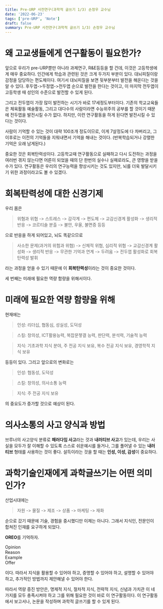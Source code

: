 ```yaml
---
title: Pre-URP 사전연구(과학적 글쓰기 1/3) 손정우 교수님
date: '2022-06-23'
tags: ['pre-URP', 'Note']
draft: false
summary: Pre-URP 사전연구(과학적 글쓰기 1/3) 손정우 교수님
---
```


# 왜 고교생들에게 연구활동이 필요한가?
앞으로 우리가 pre-URP뿐만 아니라 과제연구, R&E등등을 할 건데, 이것은 고등학생에게 매우 중요하다.
인간에게 학습과 관련된 것은 크게 두가지 부분이 있다. 
대뇌피질이랑 감정을 담당하는 편도체이다. 여기서 대뇌피질을 보면 뒷부분부터 발전을 해온다는 것을 알 수 있다.  후두엽->두정엽->전두엽 순으로 발전을 한다는 것이고, 이 마지막 전두엽이 고등학생 때 성인의 수준으로 발전할 수 있게 된다.

그리고 전두엽이 가장 많이 발전하는 시기가 바로 17세정도부터이다. 
기존의 학교교육들은 체육활동 예술활동, 그리고 대다수의 사람이라면 수능위주의 공부를 할 것이기 때문에 전두엽을 발전시킬 수가 없다. 하지만, 이런 연구활동을 하게 된다면 발전시킬 수 있다는 것이다. 

사람이 기억할 수 있는 것이 대략 100조개 정도이므로, 이게 7살정도에 다 차버리고, 그 이후로는 이전의 기억들을 지워내면서 기억을 해내는 것이다. (반복학습되거나 강렬한 기억은 오래 남게된다.) 

중요한 것은 회복탄력성이다. 고등학교때 연구활동으로 실패하고 다시 도전하는 과정을 여러번 겪지 않는다면 어른이 되었을 때의 단 한번의 실수나 실패로라도, 큰 영향을 받을 수가 있다. 연구활동은 우리의 연구능력을 향상시키는 것도 있지만, 뇌를 더욱 발달시키기 위한 과정이라고도 볼 수 있겠다.

# 회복탄력성에 대한 신경기제
우리 몸은 
> 위혐과 위협 -> 스트레스 -> 감각계 -> 편도체 -> 교감신경계 활성화 -> 생리적 반응 -> 코르티솔 분출 -> 불안, 우울, 불면증 등등 

으로 반응을 하게 되어있고, 뇌도 똑같으므로
> 사소한 문제(과거의 위험과 위협) -> 신체적 위협, 심리적 위협 -> 교감신경계 활성화 -> 생리적 반응 -> 무관한 기억과 연계 -> 두려움 -> 전두엽 활성화로 회복탄력성 발휘

라는 과정을 얻을 수 있기 때문에 이 **회복탄력성**이라는 것이 중요한 것이다.

세 번째는 미래에 필요한 역량 함량을 위해서이다.

# 미래에 필요한 역량 함량을 위해
현재에는 
> 인성: 리더십, 협동심, 성실성, 도덕성

> 스킬: 창의성, ICT활용능력, 복잡문젷결 능력, 판단력, 분석력, 기술적 능력

> 지식: 기초과학 지식 분야, 주 전공 지식 보유, 복수 전공 지식 보유, 경영학적 지식 보유

등등이 있다. 그리고 앞으로의 변화로는 

> 인성: 협동성, 도덕성

> 스킬: 창의성, 의사소통 능력

> 지식: 주 전공 지식 보유

의 중요도가 증가할 것으로 예상이 된다.

# 의사소통의 사고 양식과 방법
브루너의 사고양식 분류로 **패러다임 사고**라는 것과 **내러티브 사고**가 있는데,
우리는 사실을 모두가 잘 이해할 수 있도록 스스로 쉬운예시를 들거나, 그를 풀어낼 수 있는 **내러티브** 형태를 사용하는 것이 좋다. 설득이라는 것을 할 때는 **인성, 이성, 감성**이 중요하다. 

# 과학기술인재에게 과학글쓰기는 어떤 의미인가?
산업시대에는
> 자원 -> 물질 -> 제조 -> 상품 -> 마케팅 -> 재화

순으로 갔기 때문에 기술, 경험을 중시했디만 이제는 아니다.
그래서 지식인, 전문인이 합쳐진 인재를 요구하게 되었다.

**OREO**를 기억하자.

Opinion  
Reason  
Example  
Offer  

이다. 따라서 지식을 활용할 수 있어야 하고, 증명할 수 있어야 하고, 설명할 수 있어야 하고, 추가적인 방법까지 제안해낼 수 있어야 한다.

따라서 역량 증진 방안은, 명제적 지식, 절차적 지식, 전략적 지식, 신념과 가치관 이 네가지를 모두 충족시켜야 하고 그를 위해 필요한 것이 바로 이 연구활동이다. 이 연구활동에서 보고서나, 논문을 작성하며 과학적 글쓰기를 할 수 있게 된다.